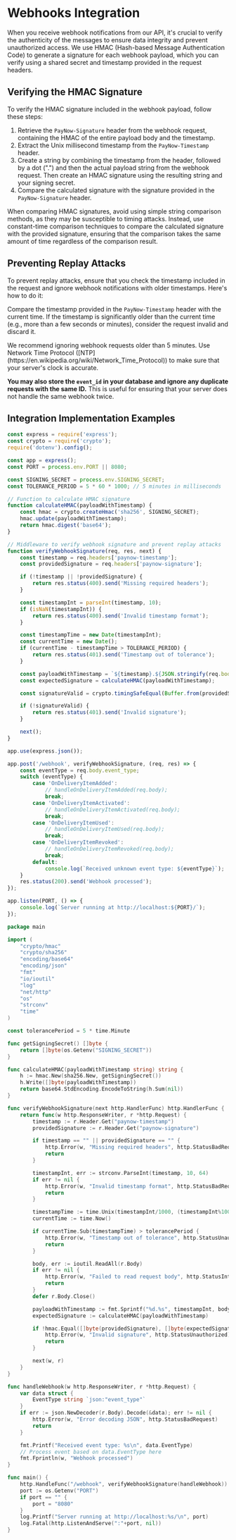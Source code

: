 # Webhooks Integration

When you receive webhook notifications from our API, it's crucial to verify the authenticity of the messages to ensure data integrity and prevent unauthorized access.
We use HMAC (Hash-based Message Authentication Code) to generate a signature for each webhook payload, which you can verify using a shared secret and timestamp provided in the request headers.

## Verifying the HMAC Signature
To verify the HMAC signature included in the webhook payload, follow these steps:

1. Retrieve the `PayNow-Signature` header from the webhook request, containing the HMAC of the entire payload body and the timestamp.
2. Extract the Unix millisecond timestamp from the `PayNow-Timestamp` header.
3. Create a string by combining the timestamp from the header, followed by a dot (".") and then the actual payload string from the webhook request.
Then create an HMAC signature using the resulting string and your signing secret.
4. Compare the calculated signature with the signature provided in the `PayNow-Signature` header.

<Note>
    When comparing HMAC signatures, avoid using simple string comparison methods, as they may be susceptible to timing attacks.
    Instead, use constant-time comparison techniques to compare the calculated signature with the provided signature, ensuring that the comparison takes the same amount of time regardless of the comparison result.
</Note>

## Preventing Replay Attacks
To prevent replay attacks, ensure that you check the timestamp included in the request and ignore webhook notifications with older timestamps. Here's how to do it:

Compare the timestamp provided in the `PayNow-Timestamp` header with the current time.
If the timestamp is significantly older than the current time (e.g., more than a few seconds or minutes), consider the request invalid and discard it.

<Note>
    We recommend ignoring webhook requests older than 5 minutes. Use Network Time Protocol ([NTP](https://en.wikipedia.org/wiki/Network_Time_Protocol)) to make sure that your server's clock is accurate.
</Note>

**You may also store the `event_id` in your database and ignore any duplicate requests with the same ID.**
This is useful for ensuring that your server does not handle the same webhook twice.

## Integration Implementation Examples


<CodeGroup>

```js {{ language: 'js' }}
const express = require('express');
const crypto = require('crypto');
require('dotenv').config();

const app = express();
const PORT = process.env.PORT || 8080;

const SIGNING_SECRET = process.env.SIGNING_SECRET;
const TOLERANCE_PERIOD = 5 * 60 * 1000; // 5 minutes in milliseconds

// Function to calculate HMAC signature
function calculateHMAC(payloadWithTimestamp) {
    const hmac = crypto.createHmac('sha256', SIGNING_SECRET);
    hmac.update(payloadWithTimestamp);
    return hmac.digest('base64');
}

// Middleware to verify webhook signature and prevent replay attacks
function verifyWebhookSignature(req, res, next) {
    const timestamp = req.headers['paynow-timestamp'];
    const providedSignature = req.headers['paynow-signature'];

    if (!timestamp || !providedSignature) {
        return res.status(400).send('Missing required headers');
    }

    const timestampInt = parseInt(timestamp, 10);
    if (isNaN(timestampInt)) {
        return res.status(400).send('Invalid timestamp format');
    }

    const timestampTime = new Date(timestampInt);
    const currentTime = new Date();
    if (currentTime - timestampTime > TOLERANCE_PERIOD) {
        return res.status(401).send('Timestamp out of tolerance');
    }

    const payloadWithTimestamp = `${timestamp}.${JSON.stringify(req.body)}`;
    const expectedSignature = calculateHMAC(payloadWithTimestamp);

    const signatureValid = crypto.timingSafeEqual(Buffer.from(providedSignature, 'base64'), Buffer.from(expectedSignature, 'base64'));

    if (!signatureValid) {
        return res.status(401).send('Invalid signature');
    }

    next();
}

app.use(express.json());

app.post('/webhook', verifyWebhookSignature, (req, res) => {
    const eventType = req.body.event_type;
    switch (eventType) {
        case 'OnDeliveryItemAdded':
            // handleOnDeliveryItemAdded(req.body);
            break;
        case 'OnDeliveryItemActivated':
            // handleOnDeliveryItemActivated(req.body);
            break;
        case 'OnDeliveryItemUsed':
            // handleOnDeliveryItemUsed(req.body);
            break;
        case 'OnDeliveryItemRevoked':
            // handleOnDeliveryItemRevoked(req.body);
            break;
        default:
            console.log(`Received unknown event type: ${eventType}`);
    }
    res.status(200).send('Webhook processed');
});

app.listen(PORT, () => {
    console.log(`Server running at http://localhost:${PORT}/`);
});
```

```go {{ language: 'go' }}
package main

import (
    "crypto/hmac"
    "crypto/sha256"
    "encoding/base64"
    "encoding/json"
    "fmt"
    "io/ioutil"
    "log"
    "net/http"
    "os"
    "strconv"
    "time"
)

const tolerancePeriod = 5 * time.Minute

func getSigningSecret() []byte {
    return []byte(os.Getenv("SIGNING_SECRET"))
}

func calculateHMAC(payloadWithTimestamp string) string {
    h := hmac.New(sha256.New, getSigningSecret())
    h.Write([]byte(payloadWithTimestamp))
    return base64.StdEncoding.EncodeToString(h.Sum(nil))
}

func verifyWebhookSignature(next http.HandlerFunc) http.HandlerFunc {
    return func(w http.ResponseWriter, r *http.Request) {
        timestamp := r.Header.Get("paynow-timestamp")
        providedSignature := r.Header.Get("paynow-signature")

        if timestamp == "" || providedSignature == "" {
            http.Error(w, "Missing required headers", http.StatusBadRequest)
            return
        }

        timestampInt, err := strconv.ParseInt(timestamp, 10, 64)
        if err != nil {
            http.Error(w, "Invalid timestamp format", http.StatusBadRequest)
            return
        }

        timestampTime := time.Unix(timestampInt/1000, (timestampInt%1000)*int64(time.Millisecond))
        currentTime := time.Now()

        if currentTime.Sub(timestampTime) > tolerancePeriod {
            http.Error(w, "Timestamp out of tolerance", http.StatusUnauthorized)
            return
        }

        body, err := ioutil.ReadAll(r.Body)
        if err != nil {
            http.Error(w, "Failed to read request body", http.StatusInternalServerError)
            return
        }
        defer r.Body.Close()

        payloadWithTimestamp := fmt.Sprintf("%d.%s", timestampInt, body)
        expectedSignature := calculateHMAC(payloadWithTimestamp)

        if !hmac.Equal([]byte(providedSignature), []byte(expectedSignature)) {
            http.Error(w, "Invalid signature", http.StatusUnauthorized)
            return
        }

        next(w, r)
    }
}

func handleWebhook(w http.ResponseWriter, r *http.Request) {
    var data struct {
        EventType string `json:"event_type"`
    }
    if err := json.NewDecoder(r.Body).Decode(&data); err != nil {
        http.Error(w, "Error decoding JSON", http.StatusBadRequest)
        return
    }

    fmt.Printf("Received event type: %s\n", data.EventType)
    // Process event based on data.EventType here
    fmt.Fprintln(w, "Webhook processed")
}

func main() {
    http.HandleFunc("/webhook", verifyWebhookSignature(handleWebhook))
    port := os.Getenv("PORT")
    if port == "" {
        port = "8080"
    }
    log.Printf("Server running at http://localhost:%s/\n", port)
    log.Fatal(http.ListenAndServe(":"+port, nil))
}
```

</CodeGroup>